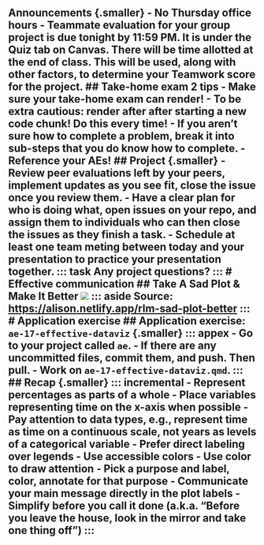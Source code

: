 ## Announcements {.smaller} - No Thursday office hours - Teammate evaluation for your group project is due tonight by 11:59 PM. It is under the **Quiz** tab on Canvas. There will be time allotted at the end of class. This will be used, along with other factors, to determine your **Teamwork** score for the project. ## Take-home exam 2 tips - Make sure your take-home exam can render! - To be extra cautious: render after after starting a new code chunk! Do this every time! - If you aren't sure how to complete a problem, break it into sub-steps that you do know how to complete. - Reference your AEs! ## Project {.smaller} - Review peer evaluations left by your peers, implement updates as you see fit, close the issue once you review them. - Have a clear plan for who is doing what, open issues on your repo, and assign them to individuals who can then close the issues as they finish a task. - Schedule at least one team meting between today and your presentation to practice your presentation together. ::: task Any project questions? ::: # Effective communication ## Take A Sad Plot & Make It Better ![](images/sad-plot-to-better.gif) ::: aside Source: [https://alison.netlify.app/rlm-sad-plot-better](alison.netlify.app/rlm-sad-plot-better) ::: # Application exercise ## Application exercise: `ae-17-effective-dataviz` {.smaller} ::: appex - Go to your project called `ae`. - If there are any uncommitted files, commit them, and push. Then pull. - Work on `ae-17-effective-dataviz.qmd`. ::: ## Recap {.smaller} ::: incremental - Represent percentages as parts of a whole - Place variables representing time on the x-axis when possible - Pay attention to data types, e.g., represent time as time on a continuous scale, not years as levels of a categorical variable - Prefer direct labeling over legends - Use accessible colors - Use color to draw attention - Pick a purpose and label, color, annotate for that purpose - Communicate your main message directly in the plot labels - Simplify before you call it done (a.k.a. "Before you leave the house, look in the mirror and take one thing off") :::
